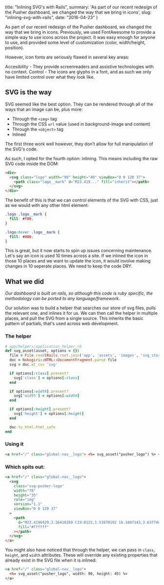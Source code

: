  title: "Inlining SVG's with Rails",
  summary: 'As part of our recent redesign of the Pusher dashboard, we changed the way that we bring in icons',
  slug: "inlining-svg-with-rails",
  date: "2016-04-23"
}

As part of our recent redesign of the Pusher dashboard, we changed the way that we bring in icons. Previously, we used FontAwesome to provide a simple way to use icons across the project. It was easy enough for anyone to use, and provided some level of customization (color, width/height, position).

However, icon fonts are seriously flawed in several key areas:

Accesibility - They provide screenreaders and assistive technologies with no context.
Control - The icons are glyphs in a font, and as such we only have limited control over what they look like.

## SVG is the way

SVG seemed like the best option. They can be rendered through all of the ways that an image can be, plus more:

- Through the `<img>` tag
- Through the CSS `url` value (used in background-image and content)
- Through the `<object>` tag
- Inlined

The first three work well however, they don't allow for full manipulation of the SVG's code.

As such, I opted for the fourth option: inlining. This means including the raw SVG code inside the DOM:

```html
<div>
  <svg class="logo" width="90" height="40" viewBox="0 0 120 37">
    <path class="logo__mark" d="M23.419..." fill="inherit"></path>
  </svg>
</div>
```

The benefit of this is that we can control elements of the SVG with CSS, just as we would with any other html element:

```css
.logo .logo__mark {
  fill: #f00;
}

.logo:hover .logo__mark {
  fill: #000;
}
```

This is great, but it now starts to spin up issues concerning maintenance. Let's say an icon is used 10 times across a site. If we inlined the icon in those 10 places and we want to update the icon, it would involve making changes in 10 seperate places. We need to keep the code DRY.

## What we did

_Our dashboard is built on rails, so although this code is ruby specific, the methodology can be ported to any language/framework._

Our solution was to build a helper that searches our store of svg files, pulls the relevant one, and inlines it for us. We can then call the helper in multiple places, and pull the SVG from a single source. This inherits the basic pattern of partials, that's used across web development.

### The helper

```ruby
# app/helpers/application_helper.rb
def svg_asset(asset, options = {})
  file = File.read(Rails.root.join('app', 'assets', 'images', 'svg_store', "#{asset}.svg"))
  doc = Nokogiri::HTML::DocumentFragment.parse file
  svg = doc.at_css 'svg'

  if options[:class].present?
    svg['class'] = options[:class]
  end

  if options[:width].present?
    svg['width'] = options[:width]
  end

  if options[:height].present?
    svg['height'] = options[:height]
  end

  doc.to_html.html_safe
end
```

### Using it

```html
<a href="/" class="global-nav__logo"> <%= svg_asset("pusher_logo") %> </a>
```

### Which spits out:

```html
<a href="/" class="global-nav__logo">
  <svg
    class="svg-pusher-logo"
    width="70"
    height="35"
    role="img"
    version="1.1"
    viewBox="0 0 120 37"
  >
    <path
      d="M23.4196429,3.26418269 C19.8125,1.53870192 16.1607143,3.6377403..."
      fill="#ffffff"
    ></path>
  </svg>
</a>
```

You might also have noticed that through the helper, we can pass in `class`, `height`, and `width` attributes. These will override any existing properties that already exist in the SVG file when it is inlined:

```html
<a href="/" class="global-nav__logo">
  <%= svg_asset("pusher_logo", width: 90, height: 45) %>
</a>
```
